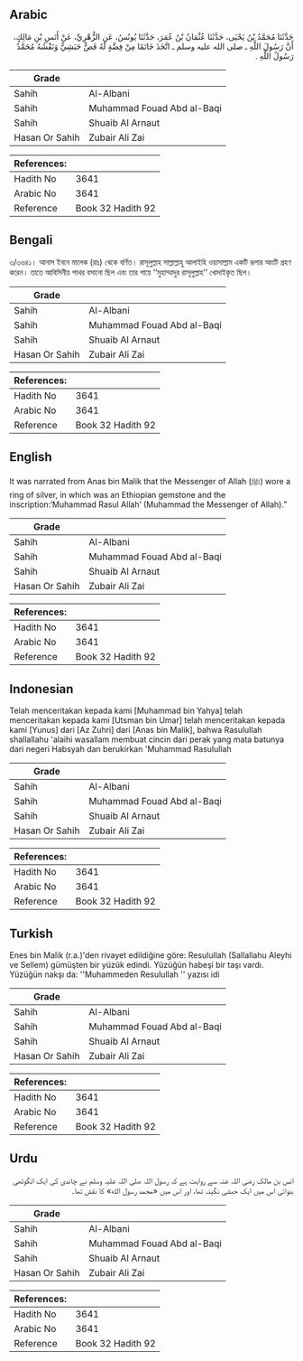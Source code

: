 ## Arabic


<div dir="rtl" lang="ar" style={{fontSize:'larger',backgroundColor:'#f8f9fa',padding:20}}>
حَدَّثَنَا مُحَمَّدُ بْنُ يَحْيَى، حَدَّثَنَا عُثْمَانُ بْنُ عُمَرَ، حَدَّثَنَا يُونُسُ، عَنِ الزُّهْرِيِّ، عَنْ أَنَسِ بْنِ مَالِكٍ، أَنَّ رَسُولَ اللَّهِ ـ صلى الله عليه وسلم ـ اتَّخَذَ خَاتَمًا مِنْ فِضَّةٍ لَهُ فَصٌّ حَبَشِيٌّ وَنَقْشُهُ مُحَمَّدٌ رَسُولُ اللَّهِ ‏.‏
</div>
<div style={{backgroundColor:'#f8f9fa',padding:20, marginBottom: 10}}><table> <thead> <tr> <th>Grade</th> <th></th> </tr> </thead> <tbody> <tr><td>Sahih</td><td>Al-Albani</td></tr><tr><td>Sahih</td><td>Muhammad Fouad Abd al-Baqi</td></tr><tr><td>Sahih</td><td>Shuaib Al Arnaut</td></tr><tr><td>Hasan Or Sahih</td><td>Zubair Ali Zai</td></tr></tbody></table><table> <thead> <tr> <th>References:</th> <th></th> </tr> </thead> <tbody><tr><td>Hadith No</td><td>3641</td></tr><tr><td>Arabic No</td><td>3641</td></tr><tr><td>Reference</td><td>Book 32 Hadith 92</td></tr></tbody></table></div>

## Bengali


<div dir="ltr" lang="bn" style={{fontSize:'larger',backgroundColor:'#f8f9fa',padding:20}}>
৩/৩৬৪১। আনাস ইবনে মালেক (রাঃ) থেকে বর্ণিত। রাসূলুল্লাহ সাল্লাল্লাহু আলাইহি ওয়াসাল্লাম একটি রূপার আংটি গ্রহণ করেন। তাতে আবিসিনীয় পাথর বসানো ছিল এবং তার গায়ে ‘‘মুহাম্মাদুর রাসূলুল্লাহ’’ খোদাইকৃত ছিল।
</div>
<div style={{backgroundColor:'#f8f9fa',padding:20, marginBottom: 10}}><table> <thead> <tr> <th>Grade</th> <th></th> </tr> </thead> <tbody> <tr><td>Sahih</td><td>Al-Albani</td></tr><tr><td>Sahih</td><td>Muhammad Fouad Abd al-Baqi</td></tr><tr><td>Sahih</td><td>Shuaib Al Arnaut</td></tr><tr><td>Hasan Or Sahih</td><td>Zubair Ali Zai</td></tr></tbody></table><table> <thead> <tr> <th>References:</th> <th></th> </tr> </thead> <tbody><tr><td>Hadith No</td><td>3641</td></tr><tr><td>Arabic No</td><td>3641</td></tr><tr><td>Reference</td><td>Book 32 Hadith 92</td></tr></tbody></table></div>

## English


<div dir="ltr" lang="en" style={{fontSize:'larger',backgroundColor:'#f8f9fa',padding:20}}>
It was narrated from Anas bin Malik that the Messenger of Allah (ﷺ) wore a ring of silver, in which was an Ethiopian gemstone and the inscription:‘Muhammad Rasul Allah’ (Muhammad the Messenger of Allah).”
</div>
<div style={{backgroundColor:'#f8f9fa',padding:20, marginBottom: 10}}><table> <thead> <tr> <th>Grade</th> <th></th> </tr> </thead> <tbody> <tr><td>Sahih</td><td>Al-Albani</td></tr><tr><td>Sahih</td><td>Muhammad Fouad Abd al-Baqi</td></tr><tr><td>Sahih</td><td>Shuaib Al Arnaut</td></tr><tr><td>Hasan Or Sahih</td><td>Zubair Ali Zai</td></tr></tbody></table><table> <thead> <tr> <th>References:</th> <th></th> </tr> </thead> <tbody><tr><td>Hadith No</td><td>3641</td></tr><tr><td>Arabic No</td><td>3641</td></tr><tr><td>Reference</td><td>Book 32 Hadith 92</td></tr></tbody></table></div>

## Indonesian


<div dir="ltr" lang="id" style={{fontSize:'larger',backgroundColor:'#f8f9fa',padding:20}}>
Telah menceritakan kepada kami [Muhammad bin Yahya] telah menceritakan kepada kami [Utsman bin Umar] telah menceritakan kepada kami [Yunus] dari [Az Zuhri] dari [Anas bin Malik], bahwa Rasulullah shallallahu 'alaihi wasallam membuat cincin dari perak yang mata batunya dari negeri Habsyah dan berukirkan 'Muhammad Rasulullah
</div>
<div style={{backgroundColor:'#f8f9fa',padding:20, marginBottom: 10}}><table> <thead> <tr> <th>Grade</th> <th></th> </tr> </thead> <tbody> <tr><td>Sahih</td><td>Al-Albani</td></tr><tr><td>Sahih</td><td>Muhammad Fouad Abd al-Baqi</td></tr><tr><td>Sahih</td><td>Shuaib Al Arnaut</td></tr><tr><td>Hasan Or Sahih</td><td>Zubair Ali Zai</td></tr></tbody></table><table> <thead> <tr> <th>References:</th> <th></th> </tr> </thead> <tbody><tr><td>Hadith No</td><td>3641</td></tr><tr><td>Arabic No</td><td>3641</td></tr><tr><td>Reference</td><td>Book 32 Hadith 92</td></tr></tbody></table></div>

## Turkish


<div dir="ltr" lang="tr" style={{fontSize:'larger',backgroundColor:'#f8f9fa',padding:20}}>
Enes bin Malik (r.a.)'den rivayet edildiğine göre: Resulullah (Sallallahu Aleyhi ve Sellem) gümüşten bir yüzük edindi. Yüzüğün habeşi bir taşı vardı. Yüzüğün nakşı da: ''Muhammeden Resulullah '' yazısı idi
</div>
<div style={{backgroundColor:'#f8f9fa',padding:20, marginBottom: 10}}><table> <thead> <tr> <th>Grade</th> <th></th> </tr> </thead> <tbody> <tr><td>Sahih</td><td>Al-Albani</td></tr><tr><td>Sahih</td><td>Muhammad Fouad Abd al-Baqi</td></tr><tr><td>Sahih</td><td>Shuaib Al Arnaut</td></tr><tr><td>Hasan Or Sahih</td><td>Zubair Ali Zai</td></tr></tbody></table><table> <thead> <tr> <th>References:</th> <th></th> </tr> </thead> <tbody><tr><td>Hadith No</td><td>3641</td></tr><tr><td>Arabic No</td><td>3641</td></tr><tr><td>Reference</td><td>Book 32 Hadith 92</td></tr></tbody></table></div>

## Urdu


<div dir="rtl" lang="ur" style={{fontSize:'larger',backgroundColor:'#f8f9fa',padding:20}}>
انس بن مالک رضی اللہ عنہ سے روایت ہے کہ رسول اللہ صلی اللہ علیہ وسلم نے چاندی کی ایک انگوٹھی بنوائی اس میں ایک حبشی نگینہ تھا، اور اس میں «محمد رسول الله» کا نقش تھا۔
</div>
<div style={{backgroundColor:'#f8f9fa',padding:20, marginBottom: 10}}><table> <thead> <tr> <th>Grade</th> <th></th> </tr> </thead> <tbody> <tr><td>Sahih</td><td>Al-Albani</td></tr><tr><td>Sahih</td><td>Muhammad Fouad Abd al-Baqi</td></tr><tr><td>Sahih</td><td>Shuaib Al Arnaut</td></tr><tr><td>Hasan Or Sahih</td><td>Zubair Ali Zai</td></tr></tbody></table><table> <thead> <tr> <th>References:</th> <th></th> </tr> </thead> <tbody><tr><td>Hadith No</td><td>3641</td></tr><tr><td>Arabic No</td><td>3641</td></tr><tr><td>Reference</td><td>Book 32 Hadith 92</td></tr></tbody></table></div>